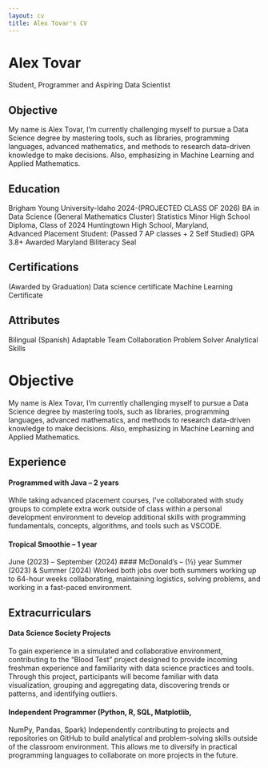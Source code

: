 ```yaml
---
layout: cv
title: Alex Tovar's CV
---
```

# Alex Tovar
Student, Programmer and Aspiring Data Scientist


## Objective 
My name is Alex Tovar, I’m currently challenging myself to pursue a 
Data Science degree by mastering tools, such as libraries, 
programming languages, advanced mathematics, and methods to 
research data-driven knowledge to make decisions. Also, 
emphasizing in Machine Learning and Applied Mathematics. 

## Education 
Brigham Young University-Idaho 
2024-(PROJECTED CLASS OF 2026) 
BA in Data Science 
(General Mathematics Cluster) 
Statistics Minor 
High School Diploma, Class of 2024 
Huntingtown High School, Maryland,  
Advanced Placement Student: 
(Passed 7 AP classes + 2 Self 
Studied) 
GPA 3.8+ 
Awarded Maryland Biliteracy Seal


## Certifications  
(Awarded by Graduation) 
Data science certificate 
Machine Learning Certificate 

## Attributes 
Bilingual (Spanish) 
Adaptable 
Team Collaboration 
Problem Solver 
Analytical Skills 

# Objective 
My name is Alex Tovar, I’m currently challenging myself to pursue a 
Data Science degree by mastering tools, such as libraries, 
programming languages, advanced mathematics, and methods to 
research data-driven knowledge to make decisions. Also, 
emphasizing in Machine Learning and Applied Mathematics. 

## Experience 
#### Programmed with Java – 2 years 
While taking advanced placement courses, I’ve collaborated with 
study groups to complete extra work outside of class within a 
personal development environment to develop additional skills with 
programming fundamentals, concepts, algorithms, and tools such 
as VSCODE. 

#### Tropical Smoothie – 1 year 
June (2023) – September (2024) 
#### McDonald’s – (½) year 
Summer (2023) & Summer (2024) 
Worked both jobs over both summers working up to 64-hour weeks 
collaborating, maintaining logistics, solving problems, and working 
in a fast-paced environment.

## Extracurriculars 
#### Data Science Society Projects 
To gain experience in a simulated and collaborative environment, 
contributing to the “Blood Test” project designed to provide 
incoming freshman experience and familiarity with data science 
practices and tools. Through this project, participants will become 
familiar with data visualization, grouping and aggregating data, 
discovering trends or patterns, and identifying outliers. 

#### Independent Programmer (Python, R, SQL, Matplotlib, 
NumPy, Pandas, Spark) 
Independently contributing to projects and repositories on GitHub to 
build analytical and problem-solving skills outside of the classroom 
environment. This allows me to diversify in practical programming 
languages to collaborate on more projects in the future.